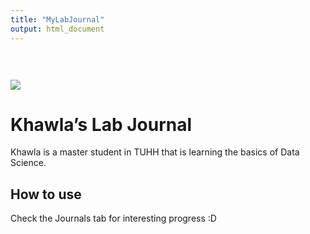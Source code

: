```yaml
---
title: "MyLabJournal"
output: html_document
---
```


<div style="padding-top: 30px;"></div>

![](images/logo.png)

# **Khawla's Lab Journal**

Khawla is a master student in TUHH that is learning the basics of Data Science.

## How to use

Check the Journals tab for interesting progress :D 